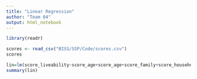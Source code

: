 ```yaml
---
title: "Linear Regression"
author: "Team 04"
output: html_notebook
---
```

```r
library(readr)
```


```r
scores <- read_csv("BISS/SSP/Code/scores.csv")
scores
```

```r
lin=lm(score_liveability~score_age+score_age+score_family+score_household_size+score_education+score_employment+score_density, scores)
summary(lin)
```

